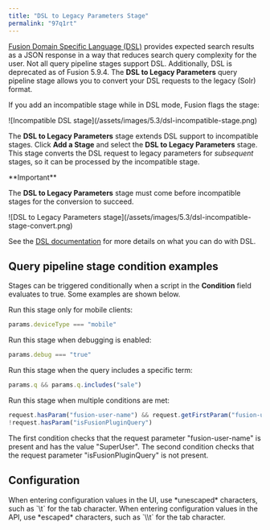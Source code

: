 ```yaml
---
title: "DSL to Legacy Parameters Stage"
permalink: "97q1rt"
---
```


[Fusion Domain Specific Language (DSL)](/fusion/5.9/8833/domain-specific-language-dsl) provides expected search results as a JSON response in a way that reduces search query complexity for the user. Not all query pipeline stages support DSL. Additionally, DSL is deprecated as of Fusion 5.9.4. The **DSL to Legacy Parameters** query pipeline stage allows you to convert your DSL requests to the legacy (Solr) format.

If you add an incompatible stage while in DSL mode, Fusion flags the stage:

<Frame>![Incompatible DSL stage](/assets/images/5.3/dsl-incompatible-stage.png)</Frame>

The **DSL to Legacy Parameters** stage extends DSL support to incompatible stages. Click **Add a Stage** and select the **DSL to Legacy Parameters** stage. This stage converts the DSL request to legacy parameters for *subsequent* stages, so it can be processed by the incompatible stage.

<Tip>
**Important**


The **DSL to Legacy Parameters** stage must come before incompatible stages for the conversion to succeed.
</Tip>

<Frame>![DSL to Legacy Parameters stage](/assets/images/5.3/dsl-incompatible-stage-convert.png)</Frame>

See the [DSL documentation](/fusion/5.9/8833/domain-specific-language-dsl) for more details on what you can do with DSL.

## Query pipeline stage condition examples

Stages can be triggered conditionally when a script in the **Condition** field evaluates to true.
Some examples are shown below.

Run this stage only for mobile clients:

```js
params.deviceType === "mobile"
```

Run this stage when debugging is enabled:

```js
params.debug === "true"
```

Run this stage when the query includes a specific term:

```js
params.q && params.q.includes("sale")
```

Run this stage when multiple conditions are met:

```js
request.hasParam("fusion-user-name") && request.getFirstParam("fusion-user-name").equals("SuperUser");
!request.hasParam("isFusionPluginQuery")
```

The first condition checks that the request parameter "fusion-user-name" is present and has the value "SuperUser".
The second condition checks that the request parameter "isFusionPluginQuery" is not present.

## Configuration

<Tip>
When entering configuration values in the UI, use *unescaped* characters, such as `\t` for the tab character. When entering configuration values in the API, use *escaped* characters, such as `\\t` for the tab character.
</Tip>




<SchemaParamFields schema={schema}/>

